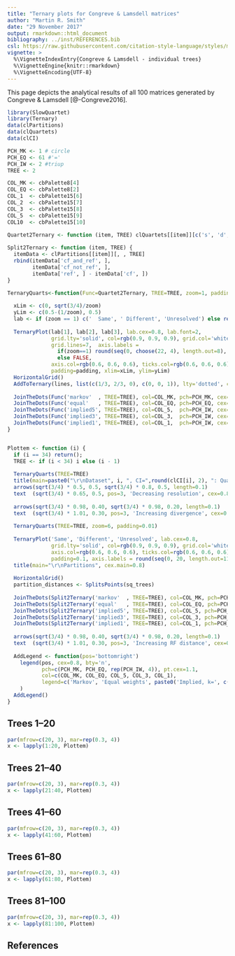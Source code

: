 ```yaml
---
title: "Ternary plots for Congreve & Lamsdell matrices"
author: "Martin R. Smith"
date: "29 November 2017"
output: rmarkdown::html_document
bibliography: ../inst/REFERENCES.bib
csl: https://raw.githubusercontent.com/citation-style-language/styles/master/systematic-biology.csl
vignette: >
  %\VignetteIndexEntry{Congreve & Lamsdell - individual trees}
  %\VignetteEngine{knitr::rmarkdown}
  %\VignetteEncoding{UTF-8}
---
```


This page depicts the analytical results of all 100 matrices generated by
Congreve & Lamsdell [@-Congreve2016].

```r
library(SlowQuartet)
library(Ternary)
data(clPartitions)
data(clQuartets)
data(clCI)

PCH_MK <- 1 # circle
PCH_EQ <- 61 #'='
PCH_IW <- 2 #triup
TREE <- 2

COL_MK <- cbPalette8[4]
COL_EQ <- cbPalette8[2]
COL_1  <- cbPalette15[6]
COL_2  <- cbPalette15[7]
COL_3  <- cbPalette15[8]
COL_5  <- cbPalette15[9]
COL10  <- cbPalette15[10]

Quartet2Ternary <- function (item, TREE) clQuartets[[item]][c('s', 'd', 'r2'), , TREE]
  
Split2Ternary <- function (item, TREE) {
  itemData <- clPartitions[[item]][, , TREE]
  rbind(itemData['cf_and_ref', ],
        itemData['cf_not_ref', ],
        itemData['ref', ] - itemData['cf', ])
}

TernaryQuarts<-function(Func=Quartet2Ternary, TREE=TREE, zoom=1, padding=0.1) {
  
  xLim <- c(0, sqrt(3/4)/zoom)
  yLim <- c(0.5-(1/zoom), 0.5)
  lab <- if (zoom == 1) c('  Same', ' Different', 'Unresolved') else rep('', 3)
  
  TernaryPlot(lab[1], lab[2], lab[3], lab.cex=0.8, lab.font=2,
              grid.lty='solid', col=rgb(0.9, 0.9, 0.9), grid.col='white', 
              grid.lines=7,  axis.labels = 
                if(zoom==1) round(seq(0, choose(22, 4), length.out=8), 0)
                else FALSE,
              axis.col=rgb(0.6, 0.6, 0.6), ticks.col=rgb(0.6, 0.6, 0.6),
              padding=padding, xlim=xLim, ylim=yLim)
  HorizontalGrid()
  AddToTernary(lines, list(c(1/3, 2/3, 0), c(0, 0, 1)), lty='dotted', col=cbPalette8[8], lwd=2)
  
  JoinTheDots(Func('markov'  , TREE=TREE), col=COL_MK, pch=PCH_MK, cex=1.1)
  JoinTheDots(Func('equal'   , TREE=TREE), col=COL_EQ, pch=PCH_EQ, cex=1.1)
  JoinTheDots(Func('implied5', TREE=TREE), col=COL_5,  pch=PCH_IW, cex=1.1)
  JoinTheDots(Func('implied3', TREE=TREE), col=COL_3,  pch=PCH_IW, cex=1.1)
  JoinTheDots(Func('implied1', TREE=TREE), col=COL_1,  pch=PCH_IW, cex=1.1)
}


Plottem <- function (i) { 
  if (i == 34) return();
  TREE <- if (i < 34) i else (i - 1)
  
  TernaryQuarts(TREE=TREE)
  title(main=paste0("\r\nDataset", i, ", CI=",round(clCI[i], 2), ": Quartets"), cex.main=0.8)
  arrows(sqrt(3/4) * 0.5, 0.5, sqrt(3/4) * 0.8, 0.5, length=0.1)
  text  (sqrt(3/4) * 0.65, 0.5, pos=3, 'Decreasing resolution', cex=0.8)
  
  arrows(sqrt(3/4) * 0.98, 0.40, sqrt(3/4) * 0.98, 0.20, length=0.1)
  text  (sqrt(3/4) * 1.01, 0.30, pos=3, 'Increasing divergence', cex=0.8, srt=270)
  
  TernaryQuarts(TREE=TREE, zoom=6, padding=0.01)
  
  TernaryPlot('Same', 'Different', 'Unresolved', lab.cex=0.8,
              grid.lty='solid', col=rgb(0.9, 0.9, 0.9), grid.col='white', 
              axis.col=rgb(0.6, 0.6, 0.6), ticks.col=rgb(0.6, 0.6, 0.6),
              padding=0.1, axis.labels = round(seq(0, 20, length.out=11), 0))
  title(main="\r\nPartitions", cex.main=0.8)
  
  HorizontalGrid()
  partition_distances <- SplitsPoints(sq_trees)
  
  JoinTheDots(Split2Ternary('markov'  , TREE=TREE), col=COL_MK, pch=PCH_MK, cex=1.1)
  JoinTheDots(Split2Ternary('equal'   , TREE=TREE), col=COL_EQ, pch=PCH_EQ, cex=1.1)
  JoinTheDots(Split2Ternary('implied5', TREE=TREE), col=COL_5, pch=PCH_IW, cex=1.1)
  JoinTheDots(Split2Ternary('implied3', TREE=TREE), col=COL_3, pch=PCH_IW, cex=1.1)
  JoinTheDots(Split2Ternary('implied1', TREE=TREE), col=COL_1, pch=PCH_IW, cex=1.1)
  
  arrows(sqrt(3/4) * 0.98, 0.40, sqrt(3/4) * 0.98, 0.20, length=0.1)
  text  (sqrt(3/4) * 1.01, 0.30, pos=3, 'Increasing RF distance', cex=0.8, srt=270)
  
  AddLegend <- function(pos='bottomright')
    legend(pos, cex=0.8, bty='n',
           pch=c(PCH_MK, PCH_EQ, rep(PCH_IW, 4)), pt.cex=1.1,
           col=c(COL_MK, COL_EQ, COL_5, COL_3, COL_1),
           legend=c('Markov', 'Equal weights', paste0('Implied, k=', c(5, 3, 1)))
    )
  AddLegend()
}
```

## Trees 1--20
```R
par(mfrow=c(20, 3), mar=rep(0.3, 4))
x <- lapply(1:20, Plottem)
```

## Trees 21--40
```R
par(mfrow=c(20, 3), mar=rep(0.3, 4))
x <- lapply(21:40, Plottem)
```

## Trees 41--60
```R
par(mfrow=c(20, 3), mar=rep(0.3, 4))
x <- lapply(41:60, Plottem)
```

## Trees 61--80
```R
par(mfrow=c(20, 3), mar=rep(0.3, 4))
x <- lapply(61:80, Plottem)
```

## Trees 81--100
```R
par(mfrow=c(20, 3), mar=rep(0.3, 4))
x <- lapply(81:100, Plottem)
```

## References